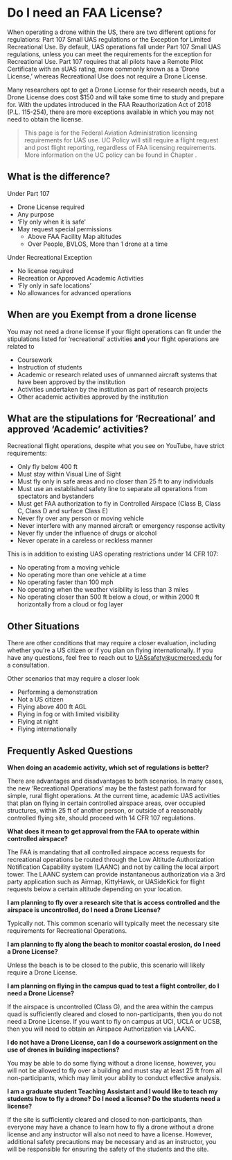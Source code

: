 # Do I need an FAA License? {#ch-license}

When operating a drone within the US, there are two different options for regulations: Part 107 Small UAS regulations or the Exception for Limited Recreational Use.  By default, UAS operations fall under Part 107 Small UAS regulations, unless you can meet the requirements for the exception for Recreational Use.  Part 107 requires that all pilots have a Remote Pilot Certificate with an sUAS rating, more commonly known as a 'Drone License,' whereas Recreational Use does not require a Drone License.

Many researchers opt to get a Drone License for their research needs, but a Drone License does cost $150 and will take some time to study and prepare for.  With the updates introduced in the FAA Reauthorization Act of 2018 (P.L. 115-254), there are more exceptions available in which you may not need to obtain the license.

> This page is for the Federal Aviation Administration licensing requirements for UAS use.  UC Policy will still require a flight request and post flight reporting, regardless of FAA licensing requirements. More information on the UC policy can be found in Chapter .


## What is the difference?

Under Part 107 
 
- Drone License required
- Any purpose
- 'Fly only when it is safe'
- May request special permissions
  - Above FAA Facility Map altitudes
  - Over People, BVLOS, More than 1 drone at a time
  
Under Recreational Exception

- No license required
- Recreation or Approved Academic Activities
- 'Fly only in safe locations'
- No allowances for advanced operations

## When are you Exempt from a drone license

You may not need a drone license if your flight operations can fit under the stipulations listed for 'recreational' activities **and** your flight operations are related to 

- Coursework
- Instruction of students
- Academic or research related uses of unmanned aircraft systems that have been approved by the institution
- Activities undertaken by the institution as part of research projects
- Other academic activities approved by the institution

## What are the stipulations for 'Recreational' and approved 'Academic' activities?

Recreational flight operations, despite what you see on YouTube, have strict requirements:

- Only fly below 400 ft
- Must stay within Visual Line of Sight
- Must fly only in safe areas and no closer than 25 ft to any individuals
- Must use an established safety line to separate all operations from spectators and bystanders
- Must get FAA authorization to fly in Controlled Airspace (Class B, Class C, Class D and surface Class E)
- Never fly over any person or moving vehicle
- Never interfere with any manned aircraft or emergency response activity
- Never fly under the influence of drugs or alcohol
- Never operate in a careless or reckless manner

This is in addition to existing UAS operating restrictions under 14 CFR 107:

- No operating from a moving vehicle
- No operating more than one vehicle at a time
- No operating faster than 100 mph
- No operating when the weather visibility is less than 3 miles
- No operating closer than 500 ft below a cloud, or within 2000 ft horizontally from a cloud or fog layer

## Other Situations
There are other conditions that may require a closer evaluation, including whether you're a US citizen or if you plan on flying internationally.  If you have any questions, feel free to reach out to [UASsafety@ucmerced.edu](mailto:UASsafety@ucmerced.edu) for a consultation. 

Other scenarios that may require a closer look 

- Performing a demonstration
- Not a US citizen
- Flying above 400 ft AGL
- Flying in fog or with limited visibility
- Flying at night
- Flying internationally

## Frequently Asked Questions

**When doing an academic activity, which set of regulations is better?**

There are advantages and disadvantages to both scenarios.  In many cases, the new ‘Recreational Operations’ may be the fastest path forward for simple, rural flight operations. At the current time, academic UAS activities that plan on flying in certain controlled airspace areas, over occupied structures, within 25 ft of another person, or outside of a reasonably controlled flying site, should proceed with 14 CFR 107 regulations.

**What does it mean to get approval from the FAA to operate within controlled airspace?**

The FAA is mandating that all controlled airspace access requests for recreational operations be routed through the Low Altitude Authorization Notification Capability system (LAANC) and not by calling the local airport tower.  The LAANC system can provide instantaneous authorization via a 3rd party application such as Airmap, KittyHawk, or UASideKick for flight requests below a certain altitude depending on your location.

**I am planning to fly over a research site that is access controlled and the airspace is uncontrolled, do I need a Drone License?**

Typically not.  This common scenario will typically meet the necessary site requirements for Recreational Operations.

**I am planning to fly along the beach to monitor coastal erosion, do I need a Drone License?**

Unless the beach is to be closed to the public, this scenario will likely require a Drone License.

**I am planning on flying in the campus quad to test a flight controller, do I need a Drone License?**

If the airspace is uncontrolled (Class G), and the area within the campus quad is sufficiently cleared and closed to non-participants, then you do not need a Drone License.  If you want to fly on campus at UCI, UCLA or UCSB, then you will need to obtain an Airspace Authorization via LAANC.

**I do not have a Drone License, can I do a coursework assignment on the use of drones in building inspections?**

You may be able to do some flying without a drone license, however, you will not be allowed to fly over a building and must stay at least 25 ft from all non-participants, which may limit your ability to conduct effective analysis.  

**I am a graduate student Teaching Assistant and I would like to teach my students how to fly a drone?  Do I need a license? Do the students need a license?**

If the site is sufficiently cleared and closed to non-participants, than everyone may have a chance to learn how to fly a drone without a drone license and any instructor will also not need to have a license.  However, additional safety precautions may be necessary and as an instructor, you will be responsible for ensuring the safety of the students and the site.